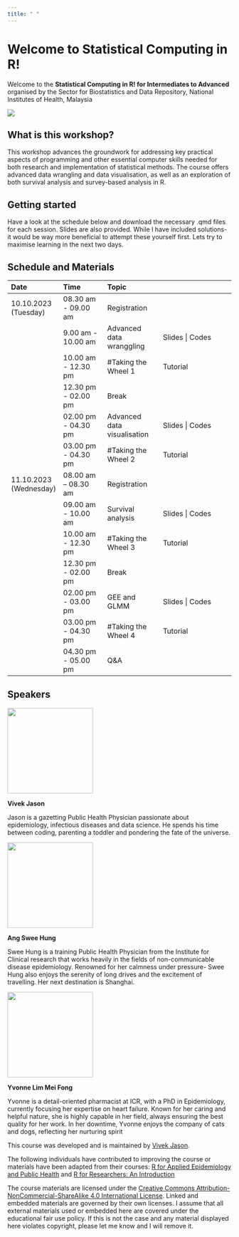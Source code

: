 ```yaml
---
title: " "
---
```


# **Welcome to Statistical Computing in R!**

Welcome to the **Statistical Computing in R! for Intermediates to Advanced** organised by the Sector for Biostatistics and Data Repository, National Institutes of Health, Malaysia

![](images/promo.png){fig-align="center"}

## **What is this workshop?**

This workshop advances the groundwork for addressing key practical aspects of programming and other essential computer skills needed for both research and implementation of statistical methods. The course offers advanced data wrangling and data visualisation, as well as an exploration of both survival analysis and survey-based analysis in R.

## **Getting started**

Have a look at the schedule below and download the necessary .qmd files for each session. Slides are also provided. While I have included solutions- it would be way more beneficial to attempt these yourself first. Lets try to maximise learning in the next two days.

## Schedule and Materials

| Date                   | Time                 | Topic                       |                  |
|:--------------|:--------------|:------------------|-------------------------|
| 10.10.2023 (Tuesday)   | 08.30 am - 09.00 am  | Registration                |                  |
|                        | 9.00 am - 10.00 am   | Advanced data wranggling    | Slides \| Codes  |
|                        | 10.00 am - 12.30 pm  | #Taking the Wheel 1         | Tutorial         |
|                        | 12.30 pm - 02.00 pm  | Break                       |                  |
|                        | 02.00 pm - 04.30 pm  | Advanced data visualisation | Slides \| Codes  |
|                        | 03.00 pm - 04.30 pm  | #Taking the Wheel 2         | Tutorial         |
| 11.10.2023 (Wednesday) | 08.00 am -- 08.30 am | Registration                |                  |
|                        | 09.00 am - 10.00 am  | Survival analysis           | Slides \| Codes  |
|                        | 10.00 am - 12.30 pm  | #Taking the Wheel 3         | Tutorial         |
|                        | 12.30 pm - 02.00 pm  | Break                       |                  |
|                        | 02.00 pm - 03.00 pm  | GEE and GLMM                | Slides \| Codes  |
|                        | 03.00 pm - 04.30 pm  | #Taking the Wheel 4         | Tutorial         |
|                        | 04.30 pm - 05.00 pm  | Q&A                         |                  |

## Speakers

![](images/1688354405314.png){fig-align="left" width="2in"}

**Vivek Jason**

Jason is a gazetting Public Health Physician passionate about epidemiology, infectious diseases and data science. He spends his time between coding, parenting a toddler and pondering the fate of the universe.

![](images/1688352291610.png){fig-align="left" width="2in"}

**Ang Swee Hung**

Swee Hung is a training Public Health Physician from the Institute for Clinical research that works heavily in the fields of non-communicable disease epidemiology. Renowned for her calmness under pressure- Swee Hung also enjoys the serenity of long drives and the excitement of travelling. Her next destination is Shanghai.

![](images/yvonne.jpeg){width="2in"}

**Yvonne Lim Mei Fong**

Yvonne is a detail-oriented pharmacist at ICR, with a PhD in Epidemiology, currently focusing her expertise on heart failure. Known for her caring and helpful nature, she is highly capable in her field, always ensuring the best quality for her work. In her downtime, Yvonne enjoys the company of cats and dogs, reflecting her nurturing spirit

This course was developed and is maintained by [Vivek Jason](https://github.com/vivekjason).

The following individuals have contributed to improving the course or materials have been adapted from their courses: [R for Applied Epidemiology and Public Health](https://epirhandbook.com/en/) and [R for Researchers: An Introduction](https://tysonbarrett.com/Rstats/index.html)

The course materials are licensed under the [Creative Commons Attribution-NonCommercial-ShareAlike 4.0 International License](https://creativecommons.org/licenses/by-nc-sa/4.0/). Linked and embedded materials are governed by their own licenses. I assume that all external materials used or embedded here are covered under the educational fair use policy. If this is not the case and any material displayed here violates copyright, please let me know and I will remove it.
